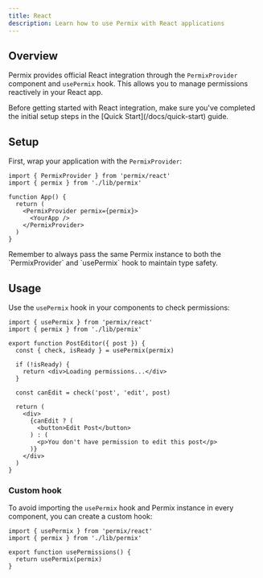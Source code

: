 ```yaml
---
title: React
description: Learn how to use Permix with React applications
---
```


## Overview

Permix provides official React integration through the `PermixProvider` component and `usePermix` hook. This allows you to manage permissions reactively in your React app.

<Callout>
Before getting started with React integration, make sure you've completed the initial setup steps in the [Quick Start](/docs/quick-start) guide.
</Callout>

<Steps>

<Step>

## Setup

First, wrap your application with the `PermixProvider`:

```tsx title="App.tsx"
import { PermixProvider } from 'permix/react'
import { permix } from './lib/permix'

function App() {
  return (
    <PermixProvider permix={permix}>
      <YourApp />
    </PermixProvider>
  )
}
```

<Callout>
Remember to always pass the same Permix instance to both the `PermixProvider` and `usePermix` hook to maintain type safety.
</Callout>

</Step>

<Step>

## Usage

Use the `usePermix` hook in your components to check permissions:

```tsx title="pages/post-editor.tsx"
import { usePermix } from 'permix/react'
import { permix } from './lib/permix'

export function PostEditor({ post }) {
  const { check, isReady } = usePermix(permix)

  if (!isReady) {
    return <div>Loading permissions...</div>
  }

  const canEdit = check('post', 'edit', post)

  return (
    <div>
      {canEdit ? (
        <button>Edit Post</button>
      ) : (
        <p>You don't have permission to edit this post</p>
      )}
    </div>
  )
}
```

### Custom hook

To avoid importing the `usePermix` hook and Permix instance in every component, you can create a custom hook:

```tsx title="hooks/use-permissions.ts"
import { usePermix } from 'permix/react'
import { permix } from './lib/permix'

export function usePermissions() {
  return usePermix(permix)
}
```

</Step>

</Steps>

